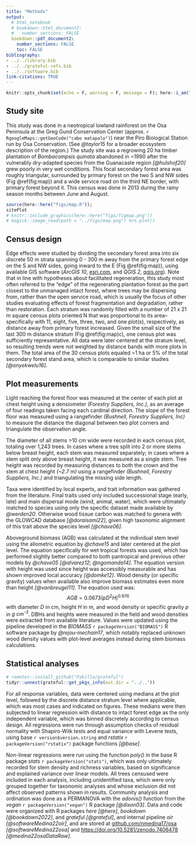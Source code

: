 ```yaml
---
title: "Methods"
output: 
  # html_notebook
  # bookdown::html_document2:
  #   number_sections: FALSE
  bookdown::pdf_document2:
    number_sections: FALSE
    toc: FALSE
bibliography: 
- ../../library.bib
- ../../grateful-refs.bib
- ../../software.bib
link-citations: TRUE
---
```




```r
knitr::opts_chunk$set(echo = F, warning = F, message = F); here::i_am("article/methods.Rmd"); library(tidyverse)
```



## Study site



This study was done in a neotropical lowland rainforest on the Osa Peninsula at the Greg Gund Conservation Center (approx. `r RgoogleMaps::getGeoCode("cabo matapalo")`) near the Piro Biological Station run by Osa Conservation.
(See *@taylor15* for a broader ecosystem description of the region.)
The study site was a regrowing 20 ha timber plantation of *Bombacompsis quinata* abandoned in ~1990 after the vulnerably dry-adapted species from the Guanacaste region
<!-- @perezcordero02; -->
*[@hulshof20]* grew poorly in very wet conditions.
This focal secondary forest area was roughly triangular, surrounded by primary forest on the two S and NW sides (Fig \@ref(fig:map)) and a wide service road on the third NE border, with primary forest beyond it.
This census was done in 2013 during the rainy season months between June and August.

```r
source(here::here("figs/map.R"));
sitePlot
# knitr::include_graphics(here::here("figs/figmap.png"))
# magick::image_read(path = "../figs/map.png") %>% plot()
```

<!-- ![**Fig 1**](../figs/map.png) -->



## Census design



Edge effects were studied by dividing the secondary forest area into six discrete 50 m strata spanning 0 - 300 m away from the primary forest edge on the S and NW sides, going inward to the E (Fig \@ref(fig:map)), using available GIS software (*ArcGIS 10*, [esri.com](esri.com), and *QGIS 2*, [qgis.org](qgis.org)).
Note that in line with hypotheses about facilitated regeneration, this study most often referred to the "edge" of the regenerating plantation forest as the part closest to the unmanaged intact forest, where trees may be dispersing from, rather than the open service road, which is usually the focus of other studies evaluating effects of forest fragmentation and degradation, rather than restoration.
Each stratum was randomly filled with a number of 21 x 21 m square census plots oriented N that was proportional to its area--specifically with 11, eight, five, three, two, and one plot(s), respectively, as distance away from primary forest increased.
Given the small size of the last 300 m distance stratum (Fig \@ref(fig:map)c), one census plot was sufficiently representative.
All data were later centered at the stratum level, so resulting trends were not weighted by distance bands with more plots in them. 
The total area of the 30 census plots equaled ~1 ha or 5% of the total secondary forest stand area, which is comparable to similar studies *[@onyekwelu16]*.



## Plot measurements 
<!-- / Data collection -->



<!-- ### Canopy cover and topography -->



Light reaching the forest floor was measured at the center of each plot at chest height using a densiometer *(Forestry Suppliers, Inc.)*, as an average of four readings taken facing each cardinal direction.
<!-- ### [Topography] -->
The slope of the forest floor was measured using a rangefinder *(Bushnell, Forestry Suppliers, Inc)* to measure the distance the diagonal between two plot corners and triangulate the observation angle.


<!-- ### Tree measurements -->


The diameter of all stems >10 cm wide were recorded in each census plot, totaling over 1,243 trees.
<!-- Following common forestry guidelines,  -->
In cases where a tree split into 2 or more stems below breast height, each stem was measured separately; in cases where a stem split only above breast height, it was measured as a single stem. 
Tree height was recorded by measuring distances to both the crown and the stem at chest height *(~2.7 m)* using a rangefinder *(Bushnell, Forestry Suppliers, Inc.)* and triangulating the missing side length.

Taxa were identified by local experts, 
and trait information was gathered from the literature.
Final traits used only included successional stage (early, late) and main dispersal mode (wind, animal, water), which were ultimately matched to species using only the specific dataset made available by *@werden20*.
Otherwise wood tissue carbon was matched to genera with the GLOWCAD database *[@doraisami22]*, given high taxonomic alignment of this trait above the species level *[@chave06]*.



<!-- ### Aboveground biomass -->



Aboveground biomass (AGB) was calculated at the individual stem level using the allometric equation by *@chave15* and later centered at the plot level.
The equation specifically for wet tropical forests was used, which has performed slightly better compared to both pantropical and previous other models by *@chave05 [@alvarez12; @ngomanda14]*.
The equation version with height was used since height was accessibly measurable and has shown improved local accuracy *[@domke12]*.
<!-- [@khan20]* -->
Wood density (or specific gravity) values when available also improve biomass estimates even more than height *[@vanbreugel11]*.
The equation used was: 
$${AGB} = 0.0673 (p D^2 H)^{0.976}$$ 
with diameter *D* in cm, height *H* in m, and wood density or specific gravity *p* in *g cm^-3^*.
DBHs and heights were measured in the field and wood densities were extracted from available literature. 
<!-- Where information was limited, values at the genus level were used and unrepresented taxa were assumed to be *0.58* following World Agroforestry Database guidelines [(worldagroforestry.org)](worldagroforestry.org). -->
<!-- *[References used for this step are given in *Table S1*.] * -->
Values were updated using the pipeline developed in the *BIOMASS* `r packageVersion("BIOMASS")` R software package by *@rejou-mechain17*, which notably replaced unknown wood density values with plot-level averages instead during stem biomass calculations. 
<!-- However, these updates did not appear to change the main results of this study. -->


## Statistical analyses



```r
# remotes::install_github("Pakillo/grateful")
tidyr::unnest(grateful::get_pkgs_info(out.dir = "../.."))
```

For all response variables, data were centered using medians at the plot level, followed by the discrete distance stratum level where applicable, which was most cases and indicated on figures. 
These medians were then subjected to linear regression with distance to intact forest edge as the only independent variable, which was binned discretely according to census design.
All regressions were run through assumption checks of residual normality with Shapiro-Wilk tests and equal variance with Levene tests, using base `r version$version.string` and *rstatix* `r packageVersion("rstatix")` package functions *[@base]*.
 <!-- including biomass converted to a per hectare basis,  -->

<!-- Correlated variables were grouped into multi-way ANOVAs---namely biomass, wood density, and diameter in one group; and height, stem density, and wood density in a different group.  -->
Non-linear regressions were run using the function *poly()* in the base R package *stats* `r packageVersion("stats")`, 
which was only ultimately recorded for stem density and richness variables, based on significance and explained variance over linear models. 
All trees censused were included in each analysis, including unidentified taxa, which were only grouped together for taxonomic analyses and whose exclusion did not affect observed patterns shown in results.
Community analysis and ordination was done as a PERMANOVA with the *adonis()* function from the *vegan* `r packageVersion("vegan")` R package *[@dixon03]*.
Data and code were organized with R packages *here* *[@here]*, *bookdown* *[@bookdown2022]*, and *grateful* *[@grateful]*, and internal pipeline *oir* *[@softwareMedina22oir]*, and are stored at [github.com/nmedina17/osa](github.com/nmedina17/osa) *[@softwareMedina22osa]* and [https://doi.org/10.5281/zenodo.7406478](https://doi.org/10.5281/zenodo.7406478) *[@medina22osaDataRaw]*.

<!-- -   Allen and Kim (2020) as some justification for family-level analysis (their MI forest site shares \~6 / their 20 families with this site) -->

<!-- -   Neighborhood influence metric (Lorimer 1983, applied in Looney et al 2016) -->


<!-- - justify metrics, i.e. entropy vs. hists -->
